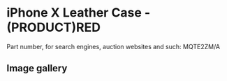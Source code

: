 # iPhone X Leather Case - (PRODUCT)RED

Part number, for search engines, auction websites and such: MQTE2ZM/A

## Image gallery

<div style={{ width: "768px" }}>
  <GalleryComponent
    images={[
      {
        original: "/everysource/MQTE2",
        thumbnail: "/everypreview/MQTE2",
      },
      {
        original: "/everysource/MQTE2_AV1_SILVER",
        thumbnail: "/everypreview/MQTE2_AV1_SILVER",
      },
      {
        original: "/everysource/MQTE2_AV1_SPACE_GRAY",
        thumbnail: "/everypreview/MQTE2_AV1_SPACE_GRAY",
      },
      {
        original: "/everysource/MQTE2_AV2",
        thumbnail: "/everypreview/MQTE2_AV2",
      }
    ]}
  />
</div>
